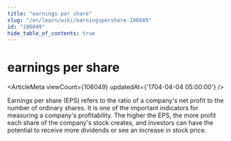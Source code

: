 ```yaml
---
title: "earnings per share"
slug: "/en/learn/wiki/earningspershare-106049"
id: "106049"
hide_table_of_contents: true
---
```



# earnings per share

<ArticleMeta viewCount={106049} updatedAt={'1704-04-04 05:00:00'} />

Earnings per share (EPS) refers to the ratio of a company's net profit to the number of ordinary shares. It is one of the important indicators for measuring a company's profitability. The higher the EPS, the more profit each share of the company's stock creates, and investors can have the potential to receive more dividends or see an increase in stock price.
